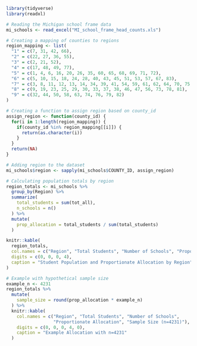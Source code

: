 ```r
library(tidyverse)
library(readxl)

# Reading the Michigan school frame data
mi_schools <- read_excel("MI_school_frame_head_counts.xls")

# Creating a mapping of counties to regions
region_mapping <- list(
  "1" = c(7, 31, 42, 66),
  "2" = c(22, 27, 36, 55),
  "3" = c(2, 21, 52),
  "4" = c(17, 48, 49, 77),
  "5" = c(1, 4, 6, 16, 20, 26, 35, 60, 65, 68, 69, 71, 72),
  "6" = c(5, 10, 15, 18, 24, 28, 40, 43, 45, 51, 53, 57, 67, 83),
  "7" = c(3, 8, 11, 12, 13, 14, 34, 39, 41, 54, 59, 61, 62, 64, 70, 75, 80),
  "8" = c(9, 19, 23, 25, 29, 30, 33, 37, 38, 46, 47, 56, 73, 78, 81),
  "9" = c(32, 44, 50, 58, 63, 74, 76, 79, 82)
)

# Creating a function to assign region based on county_id
assign_region <- function(county_id) {
  for(i in 1:length(region_mapping)) {
    if(county_id %in% region_mapping[[i]]) {
      return(as.character(i))
    }
  }
  return(NA)
}
```
```r
# Adding region to the dataset
mi_schools$region <- sapply(mi_schools$COUNTY_ID, assign_region)

# Calculating population totals by region
region_totals <- mi_schools %>%
  group_by(Region) %>%
  summarize(
    total_students = sum(tot_all),
    n_schools = n()
  ) %>%
  mutate(
    prop_allocation = total_students / sum(total_students)
  )

knitr::kable(
  region_totals,
  col.names = c("Region", "Total Students", "Number of Schools", "Proportionate Allocation"),
  digits = c(0, 0, 0, 4),
  caption = "Student Population and Proportionate Allocation by Region"
)
```

```r
# Example with hypothetical sample size
example_n <- 4231
region_totals %>%
  mutate(
    sample_size = round(prop_allocation * example_n)
  ) %>%
  knitr::kable(
    col.names = c("Region", "Total Students", "Number of Schools", 
                  "Proportionate Allocation", "Sample Size (n=4231)"),
    digits = c(0, 0, 0, 4, 0),
    caption = "Example Allocation with n=4231"
  )
```